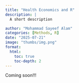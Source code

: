 ```yaml
---
title: "Health Economics and R"
description: | 
  A short description

author: "Mohammad Sayeef Alam"
categories: [Methods, R]
date: "2025-07-21"
image: "thumbs/img.png"
format:
  html:
    toc: true
    toc-depth: 2
---
```


Coming soon!!!